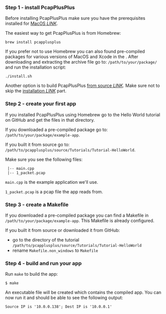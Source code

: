 

### Step 1 - install PcapPlusPlus

Before installing PcapPlusPlus make sure you have the prerequisites installed for [MacOS *LINK*](./install/build-source/macos#prerequisites).

The easiest way to get PcapPlusPlus is from Homebrew:

```shell
brew install pcapplusplus
```

If you prefer not to use Homebrew you can also found pre-compiled packages for various versions of MacOS and Xcode in the <ReleaseLink/>. After downloading and extracting the archive file go to: `/path/to/your/package/` and run the installation script:

```shell
./install.sh
```

Another option is to build PcapPlusPlus [from source *LINK*](./install/build-source/macos). Make sure not to skip the [installation *LINK*](./install/build-source/macos#installation) part.

### Step 2 - create your first app

If you installed PcapPlusPlus using Homebrew go to the <CodeLink relativePath="/Examples/Tutorials/Tutorial-HelloWorld">Hello World tutorial on GitHub</CodeLink> and get the files in that directory.

If you downloaded a pre-compiled package go to: `/path/to/your/package/example-app`.

If you built it from source go to: `/path/to/pcapplusplus/source/Tutorials/Tutorial-HelloWorld`.

Make sure you see the following files:

```shell
 |-- main.cpp
 |-- 1_packet.pcap
```

`main.cpp` is the example application we'll use.

`1_packet.pcap` is a pcap file the app reads from.

### Step 3 - create a Makefile

If you downloaded a pre-compiled package you can find a Makefile in `/path/to/your/package/example-app`. This Makefile is already configured.

If you built it from source or downloaded it from GitHub:

- go to the directory of the tutorial `/path/to/pcapplusplus/source/Tutorials/Tutorial-HelloWorld`
- rename `Makefile.non_windows` to `Makefile`

### Step 4 - build and run your app

Run `make` to build the app:

```shell
$ make
```

An executable file will be created which contains the compiled app. You can now run it and should be able to see the following output:

```shell
Source IP is '10.0.0.138'; Dest IP is '10.0.0.1'
```
